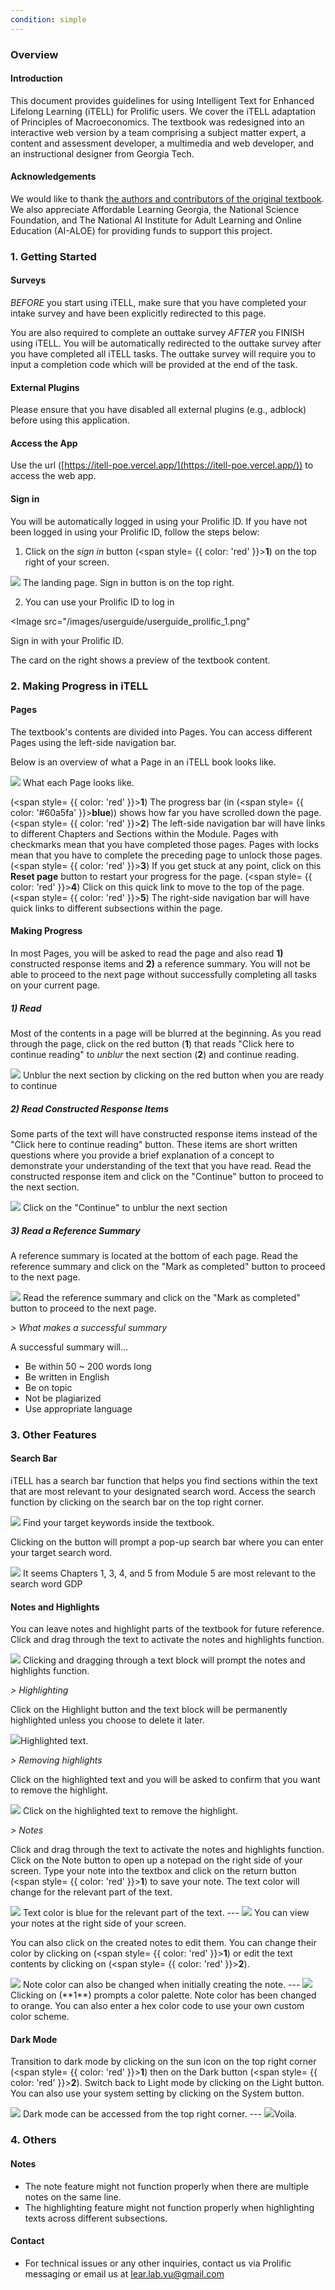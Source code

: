 ```yaml
---
condition: simple
---
```


### Overview

#### Introduction

This document provides guidelines for using Intelligent Text for Enhanced Lifelong Learning (iTELL) for Prolific users. We cover the iTELL adaptation of Principles of Macroeconomics. The textbook was redesigned into an interactive web version by a team comprising a subject matter expert, a content and assessment developer, a multimedia and web developer, and an instructional designer from Georgia Tech.

#### Acknowledgements

We would like to thank [the authors and contributors of the original textbook](https://openstax.org/books/principles-macroeconomics-2e/pages/preface). We also appreciate Affordable Learning Georgia, the National Science Foundation, and The National AI Institute for Adult Learning and Online Education (AI-ALOE) for providing funds to support this project.

### 1. Getting Started

#### Surveys

*BEFORE* you start using iTELL, make sure that you have completed your intake survey and have been explicitly redirected to this page.

You are also required to complete an outtake survey *AFTER* you FINISH using iTELL. You will be automatically redirected to the outtake survey after you have completed all iTELL tasks. The outtake survey will require you to input a completion code which will be provided at the end of the task.

#### External Plugins

Please ensure that you have disabled all external plugins (e.g., adblock) before using this application.

#### Access the App

Use the url ([https://itell-poe.vercel.app/](https://itell-poe.vercel.app/)) to access the web app.

#### Sign in

You will be automatically logged in using your Prolific ID. If you have not been logged in using your Prolific ID, follow the steps below:

1. Click on the _sign in_ button (<span style= {{ color: 'red' }}>**1**</span>) on the top right of your screen.

<Image src="/images/userguide/userguide1.png">
  The landing page. Sign in button is on the top right.
</Image>

2. You can use your Prolific ID to log in

<Image
  src="/images/userguide/userguide_prolific_1.png"
>
  Sign in with your Prolific ID.

The card on the right shows a preview of the textbook content.

</Image>

### 2. Making Progress in iTELL

#### Pages

The textbook's contents are divided into Pages. You can access different Pages using the left-side navigation bar.

Below is an overview of what a Page in an iTELL book looks like.

<Image src="/images/userguide/userguide_prolific_2_simple.png">
  What each Page looks like.
</Image>

(<span style= {{ color: 'red' }}>**1**</span>) The progress bar (in (<span style= {{ color: '#60a5fa' }}>**blue**</span>)) shows how far you have scrolled down the page.
(<span style= {{ color: 'red' }}>**2**</span>) The left-side navigation bar will have links to different Chapters and Sections within the Module. Pages with checkmarks mean that you have completed those pages. Pages with locks mean that you have to complete the preceding page to unlock those pages.
(<span style= {{ color: 'red' }}>**3**</span>) If you get stuck at any point, click on this **Reset page** button to restart your progress for the page.
(<span style= {{ color: 'red' }}>**4**</span>) Click on this quick link to move to the top of the page.
(<span style= {{ color: 'red' }}>**5**</span>) The right-side navigation bar will have quick links to different subsections within the page.

#### Making Progress

In most Pages, you will be asked to read the page and also read **1)** constructed response items and **2)** a  reference summary. You will not be able to proceed to the next page without successfully completing all tasks on your current page.

##### 1) Read

Most of the contents in a page will be blurred at the beginning. As you read through the page, click on the red button (**1**) that reads "Click here to continue reading" to _unblur_ the next section (**2**) and continue reading.

<Image src="/images/userguide/userguide_read.png">
  Unblur the next section by clicking on the red button when you are ready to continue
</Image>

##### 2) Read Constructed Response Items

Some parts of the text will have constructed response items instead of the "Click here to continue reading" button. These items are short written questions where you provide a brief explanation of a concept to demonstrate your understanding of the text that you have read. Read the constructed response item and click on the "Continue" button to proceed to the next section.

<Image src="/images/userguide/userguide_prolific_3_reread.png">
  Click on the "Continue" to unblur the next section
</Image>

##### 3) Read a Reference Summary

A reference summary is located at the bottom of each page. Read the reference summary and click on the "Mark as completed" button to proceed to the next page.

<Image src="/images/userguide/userguide_summary_simple.png">
  Read the reference summary and click on the "Mark as completed" button to proceed to the next page.
</Image>

_> What makes a successful summary_

A successful summary will…

- Be within 50 ~ 200 words long
- Be written in English
- Be on topic
- Not be plagiarized
- Use appropriate language

### 3. Other Features

#### Search Bar

iTELL has a search bar function that helps you find sections within the text that are most relevant to your designated search word.
Access the search function by clicking on the search bar on the top right corner.

<Image src="/images/userguide/userguide13.png">
  Find your target keywords inside the textbook.
</Image>

Clicking on the button will prompt a pop-up search bar where you can enter your target search word.

<Image src="/images/userguide/userguide14.png">
  It seems Chapters 1, 3, 4, and 5 from Module 5 are most relevant to the search
  word GDP
</Image>

#### Notes and Highlights

You can leave notes and highlight parts of the textbook for future reference. Click and drag through the text to activate the notes and highlights function.

<Image src="/images/userguide/userguide15.png">
  Clicking and dragging through a text block will prompt the notes and
  highlights function.
</Image>

_> Highlighting_

Click on the Highlight button and the text block will be permanently highlighted unless you choose to delete it later.

<Image src="/images/userguide/userguide16.png">Highlighted text.</Image>

_> Removing highlights_

Click on the highlighted text and you will be asked to confirm that you want to remove the highlight.

<Image src="/images/userguide/userguide17.png">
  Click on the highlighted text to remove the highlight.
</Image>

_> Notes_

Click and drag through the text to activate the notes and highlights function. Click on the Note button to open up a notepad on the right side of your screen. Type your note into the textbox and click on the return button (<span style= {{ color: 'red' }}>**1**</span>) to save your note. The text color will change for the relevant part of the text.

<Image src="/images/userguide/userguide18.png">
  Text color is blue for the relevant part of the text.
</Image>
---
<Image src="/images/userguide/userguide19.png">
  You can view your notes at the right side of your screen.
</Image>

You can also click on the created notes to edit them. You can change their color by clicking on (<span style= {{ color: 'red' }}>**1**</span>) or edit the text contents by clicking on (<span style= {{ color: 'red' }}>**2**</span>).

<Image src="/images/userguide/userguide20.png">
  Note color can also be changed when initially creating the note.
</Image>
---
<Image src="/images/userguide/userguide21.png">
  Clicking on (**1**) prompts a color palette. Note color has been changed to
  orange. You can also enter a hex color code to use your own custom color
  scheme.
</Image>

#### Dark Mode

Transition to dark mode by clicking on the sun icon on the top right corner (<span style= {{ color: 'red' }}>**1**</span>) then on the Dark button (<span style= {{ color: 'red' }}>**2**</span>). Switch back to Light mode by clicking on the Light button. You can also use your system setting by clicking on the System button.

<Image src="/images/userguide/userguide22.png">
  Dark mode can be accessed from the top right corner.
</Image>
---
<Image src="/images/userguide/userguide23.png">Voila.</Image>

### 4. Others

#### Notes

- The note feature might not function properly when there are multiple notes on the same line.
- The highlighting feature might not function properly when highlighting texts across different subsections.

#### Contact

- For technical issues or any other inquiries, contact us via Prolific messaging or email us at lear.lab.vu@gmail.com
